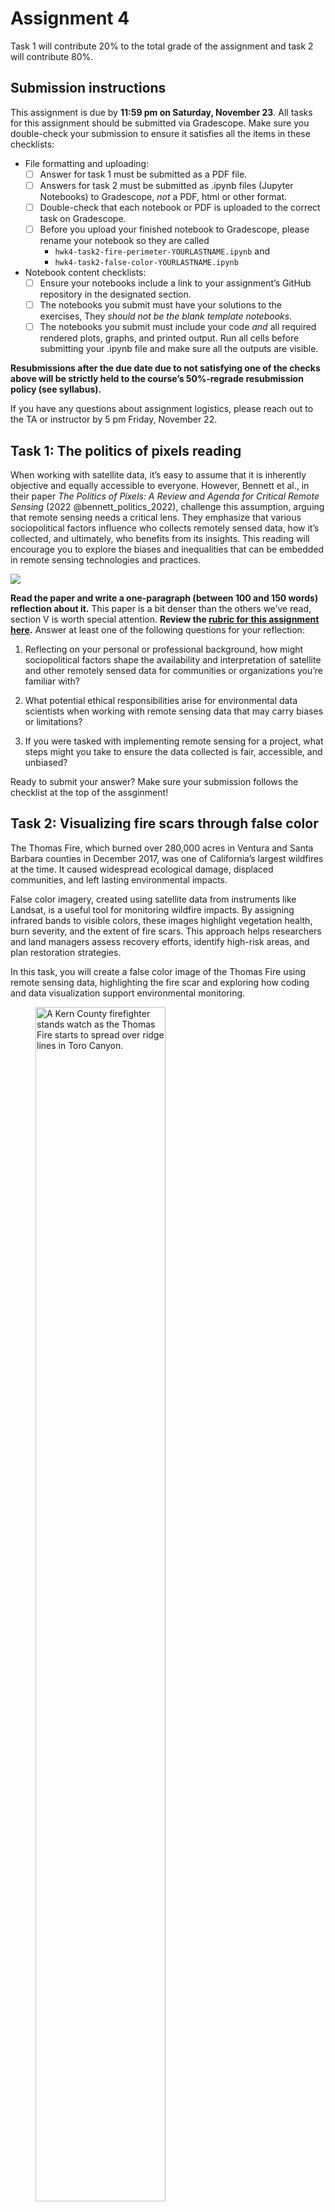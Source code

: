 # Assignment 4

Task 1 will contribute 20% to the total grade of the assignment and task 2 will contribute 80%.

## Submission instructions 
:::{.callout-warning appearance="minimal"}

This assignment is due by **11:59 pm on Saturday, November 23**. All tasks for this assignment should be submitted via Gradescope. Make sure you double-check your submission to ensure it satisfies all the items in these checklists:

- File formatting and uploading:
  - [ ] Answer for task 1 must be submitted as a PDF file.
  - [ ] Answers for task 2 must be submitted as .ipynb files (Jupyter Notebooks) to Gradescope, *not* a PDF, html or other format.
  - [ ] Double-check that each notebook or PDF is uploaded to the correct task on Gradescope. 
  - [ ] Before you upload your finished notebook to Gradescope, please rename your notebook so they are called
    - `hwk4-task2-fire-perimeter-YOURLASTNAME.ipynb` and 
    - `hwk4-task2-false-color-YOURLASTNAME.ipynb`

- Notebook content checklists:
  - [ ] Ensure your notebooks include a link to your assignment's GitHub repository in the designated section.
  - [ ] The notebooks you submit must have your solutions to the exercises, They *should not be the blank template notebooks*. 
  - [ ] The notebooks you submit must include your code *and* all required rendered plots, graphs, and printed output. Run all cells before submitting your .ipynb file and make sure all the outputs are visible.


**Resubmissions after the due date due to not satisfying one of the checks above will be strictly held to the course's 50%-regrade resubmission policy (see syllabus).**

If you have any questions about assignment logistics, please reach out to the TA or instructor by 5 pm Friday, November 22. 
:::


## Task 1: The politics of pixels reading

When working with satellite data, it’s easy to assume that it is inherently objective and equally accessible to everyone. However, Bennett et al., in their paper *The Politics of Pixels: A Review and Agenda for Critical Remote Sensing* (2022 @bennett_politics_2022), challenge this assumption, arguing that remote sensing needs a critical lens. They emphasize that various sociopolitical factors influence who collects remotely sensed data, how it’s collected, and ultimately, who benefits from its insights. This reading will encourage you to explore the biases and inequalities that can be embedded in remote sensing technologies and practices.

![](/assignments/images/spacex-VBNb52J8Trk-unsplash.jpg)


**Read the paper and write a one-paragraph (between 100 and 150 words) reflection about it.**
This paper is a bit denser than the others we’ve read, section V is worth special attention.
**Review the [rubric for this assignment here](https://docs.google.com/document/d/1GQ8C0APsoIG1R9UQL-QGOtENYi413_Fv/edit?usp=sharing&ouid=111507336322611936333&rtpof=true&sd=true).** Answer at least one of the following questions for your reflection:

1. Reflecting on your personal or professional background, how might sociopolitical factors shape the availability and interpretation of satellite and other remotely sensed data for communities or organizations you’re familiar with?

2. What potential ethical responsibilities arise for environmental data scientists when working with remote sensing data that may carry biases or limitations? 

3. If you were tasked with implementing remote sensing for a project, what steps might you take to ensure the data collected is fair, accessible, and unbiased? 


:::{.callout-warning appearance="minimal"}
Ready to submit your answer? Make sure your submission follows the checklist at the top of the assginment! 
:::

## Task 2:  Visualizing fire scars through false color

The Thomas Fire, which burned over 280,000 acres in Ventura and Santa Barbara counties in December 2017, was one of California's largest wildfires at the time. It caused widespread ecological damage, displaced communities, and left lasting environmental impacts.

False color imagery, created using satellite data from instruments like Landsat, is a useful tool for monitoring wildfire impacts. By assigning infrared bands to visible colors, these images highlight vegetation health, burn severity, and the extent of fire scars. This approach helps researchers and land managers assess recovery efforts, identify high-risk areas, and plan restoration strategies.

In this task, you will create a false color image of the Thomas Fire using remote sensing data, highlighting the fire scar and exploring how coding and data visualization support environmental monitoring.

![A Kern County firefighter stands watch as the Thomas Fire starts to spread over ridge lines in Toro Canyon.](/assignments/images/thomas_fire.png){width="70%"}

### About the data

In this task you will use two datsets. The first is a simplified collection of bands (red, green, blue, near-infrared and shortwave infrared) from the Landsat Collection 2 Level-2 atmosperically corrected surface reflectance data, collected by the Landsat 8 satellite. 

The data was retrieved from the [Microsof Planetary Computer data catalogue](https://planetarycomputer.microsoft.com/dataset/landsat-c2-l2) and pre-processed to remove data outside land and coarsen the spatial resolution. This data should be used for visualization and educational purposes only and can be accessed at this path within workbench-1:
```default
/courses/EDS220/data/hwk4_landsat_data landsat8-2018-01-26-sb-simplified.nc
```

The second dataset will be historical open-access data about fire perimeters in California. There are several datasets with this information online. You will need to select one from a reputable source that includes the fire perimeter of the Thomas Fire during 2017.

### Setup

:::{.callout-tip appearance="minimal"}
Create a new GitHub repository named `eds220-hwk4`. Within it, create a two notebooks named `hwk4-task2-false-color-YOURLASTNAME.ipynb` and `hwk4-task2-fire-perimeter-YOURLASTNAME.ipynb`. 

Your repository should have the following structure:
```default
eds220-hwk4
│   README.md
|   hwk4-task2-fire-perimeter-YOURLASTNAME.ipynb
│   hwk4-task2-false-color-YOURLASTNAME.ipynb
|   .gitignore
│
└───data
    │   thomas-fire-boundary-file

Read the [rubric for this task](https://docs.google.com/document/d/1-Zm731BLVCs1MXHT5R1H9rr6uvcwHnMZQ2q8xkQ_fWM/edit?usp=sharing) before you start working on it.
```
:::

### Instructions

#### 1. Reading
Read the following resources about false color images and Landsat imagery: 

- [NASA Earth Observatory - Why is that Forest Red and that Cloud Blue? How to Interpret a False-Color Satellite Image](https://earthobservatory.nasa.gov/features/FalseColor)

- [What are the band designations for the Landsat satellites?](https://www.usgs.gov/faqs/what-are-band-designations-landsat-satellites)

- [Common Landsat Band Combinations](https://www.usgs.gov/media/images/common-landsat-band-combinations)

<!--
- [How do I use a scale factor with Landsat Level-2 science products?](https://www.usgs.gov/faqs/how-do-i-use-a-scale-factor-landsat-level-2-science-products)
-->

#### 2. Fire perimeter data retrieval and selection

This section must be completed in the `hwk4-task2-fire-perimeter-YOURLASTNAME.ipynb` notebook. 

a. Explore the data and write a brief summary of the information you obtained from the preliminary information. Your summary should include the CRS of the data and whether this is projected or geographic.

b. From your fire perimeter data, select the Thomas Fire boundary. The fire occurred in 2017.

c. Save *only* the 2017 Thomas Fire boundary as a geospatial file in the format of your choosing. The file should go into the `data/` directory in your repository.

d. In a markdown cell, briefly explain your reasoning for selecting that specific file format. 

:::{.callout-caution appearance="minimal"}
Sections 3, 4, and 5 must be completed in the `hwk4-task2-fire-scar-YOURLASTNAME.ipynb` notebook. In this notebook you will be using both your fire perimeter data and the simplified Landsat data `landsat8-2018-01-26-sb-simplified.nc`. 
:::

#### 3. True color image

a. Construct a file path to the Landsat data using `os` and import it using `rioxr.open_rasterio()`.

b. Explore the data and write a brief summary of the information you obtained from the preliminary information. Your summary should include the a description of the data's variables and dimensions.

c. Drop the `band` dimension of the data. HINT: [`squeeze()`](https://docs.xarray.dev/en/stable/generated/xarray.DataArray.squeeze.html) and [`drop_vars()`](https://docs.xarray.dev/en/stable/generated/xarray.DataArray.drop_vars.html).

d. Without creating any new variables: 
  - select the red, green, and blue variables (in that order) of the `xarray.Dataset` holding the Landsat data, 
  - convert it to a `numpy.array` using the `to_array()` method, and then 
  - use `.plot.imshow()` to create an RGB image with the data. 
There will be a warning, that's ok.

e. Adjust the scale used for plotting the bands to get a true color image. 
HINT: [Check the `robust` parameter](https://matplotlib.org/stable/api/_as_gen/matplotlib.pyplot.imshow.html). The issue here is the clouds: their RGB values are outliers and cause the other values to be squished when plotting. 

f. In a markdown cell write a brief explanation comparing the ouputs for parts (a) and (b). 

#### 4. False color image
Without creating any new variables, create a false color image by plotting the short-wave infrared (swir22), near-infrared, and red variables (in that order).

#### 5. Map
a. Create a map showing the shortwave infrared/near-infrared/red false color image together with the Thomas Fire _perimeter_.  Customize it appropriately including, at least, an informative title and legend.

b. Write a figure description for the map including a brief explanation of how false color imagery is being used.

:::{.callout-caution appearance="minimal"}
The rest of the sections are about updating and cleaning your notebooks and repository. 
:::

#### 5. Clean your notebooks

The target audience for your notebooks is a fellow EDS 220 student who is just learning about wrangling raster data using Python. 

- [ ] Add enough and appropriate comments to explain your code.
- [ ] Add enough and appropriate markdown cells to explain the procedures you are using and their output.
- First cell in the notebook must be a markdown cell including: 
  - [ ] Title
  - [ ] Author
  - [ ] Link to GitHub repository containing the notebook(for grading purposes)
  - [ ] About section with the following subsections: 
    - [ ] Purpose
    - [ ] List of highlights of analysis. What do you consider to be the most important aspects of this coding exercise?
    - [ ] Dataset description
    - [ ] References to datasets

The rest of your notebook should be organized into logical subsections (indicated through markdown headers) for the analysis and visualization you are performing. The subsections should effectively guide the reader through the analysis.

#### 6. Update your repository

Update your repository's README with the following elements (based on [EDS 296](https://ucsb-meds.github.io/README-guidelines/)):

- [ ] **A short, but descriptive title.**
- [ ] **A brief explanation of the repository’s purpose.**
  Paragraphs or a bulleted list are both acceptable options
  You may include an image or logo that represents the project.
- [ ] **A concise description of what’s housed in the repository.**
  This includes information about the repository structure or file organization.
- [ ] **Details regarding data access.**
  Any necessary information on where data lives (e.g. is it housed in the repo, on a server, in a library / package etc.) and how to access it in order to run the code.
- [ ] **References or acknowledgements.**
In an appropriate, consistent format, including links.
Provide a reference to the course and any other sources that supported the development of the repository. Add references for data sets too.

:::{.callout-warning appearance="minimal"}
Ready to submit your answers? Make sure your submission follows the checklist at the top of the assginment! 
:::
